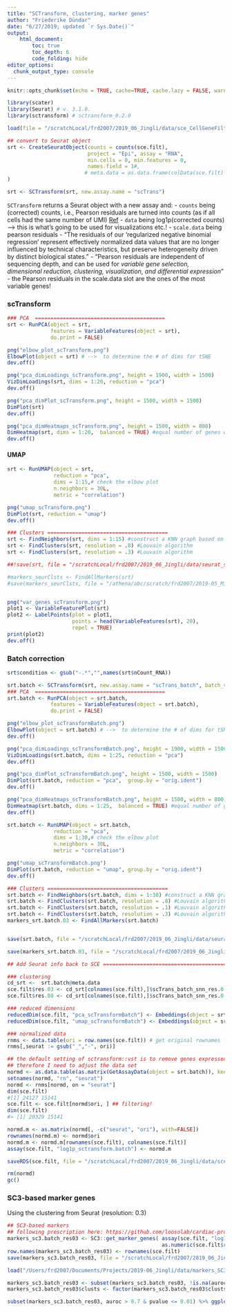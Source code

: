 ```yaml
---
title: "SCTransform, clustering, marker genes"
author: "Friederike Dündar"
date: "6/27/2019; updated `r Sys.Date()`"
output:
    html_document:
        toc: true
        toc_depth: 6
        code_folding: hide
editor_options: 
  chunk_output_type: console
---
```


```r
knitr::opts_chunk$set(echo = TRUE, cache=TRUE, cache.lazy = FALSE, warning = FALSE, eval=FALSE)
```

```r
library(scater)
library(Seurat) # v. 3.1.0.
library(sctransform) # sctransform_0.2.0

load(file = "/scratchLocal/frd2007/2019_06_Jingli/data/sce_CellGeneFilt_2019-06.rda")
```

```r
## convert to Seurat object
srt <- CreateSeuratObject(counts = counts(sce.filt), 
                          project = "Epi", assay = "RNA",
                          min.cells = 0, min.features = 0,
                          names.field = 1#, 
                         # meta.data = as.data.frame(colData(sce.filt) )
)

srt <- SCTransform(srt, new.assay.name = "scTrans")
```

`SCTransform`  returns a Seurat object with a new assay and:
 - `counts` being (corrected) counts, i.e., Pearson residuals are turned into counts (as if all cells had the same number of UMI) [Ref](https://github.com/ChristophH/sctransform/issues/17)
 - `data` being log1p(corrected counts) --> this is what's going to be used for visualizations etc.!
 - `scale.data` being pearson residuals
    - "The residuals of our 'regularized negative binomial regression' represent effectively normalized data values that are no longer influenced by technical characteristics, but preserve heterogeneity driven by distinct biological states."
    - "Pearson residuals are independent of sequencing depth, and can be used for *variable gene selection, dimensional reduction, clustering, visualization, and differential expression*"
    - the Pearson residuals in the scale.data slot are the ones of the most variable genes!

### scTransform

```r
### PCA  ==========================================
srt <- RunPCA(object = srt,
              features = VariableFeatures(object = srt),
              do.print = FALSE)

png("elbow_plot_scTransform.png")
ElbowPlot(object = srt) # -->  to determine the # of dims for tSNE
dev.off()

png("pca_dimLoadings_scTransform.png", height = 1900, width = 1500)
VizDimLoadings(srt, dims = 1:20, reduction = "pca")
dev.off()

png("pca_dimPlot_scTransform.png", height = 1500, width = 1500)
DimPlot(srt)
dev.off()

png("pca_dimHeatmaps_scTransform.png", height = 1500, width = 800)
DimHeatmap(srt, dims = 1:20,  balanced = TRUE) #equal number of genes with both + and - scores
dev.off()
```

#### UMAP

```r
srt <- RunUMAP(object = srt, 
               reduction = "pca",
               dims = 1:15,# check the elbow plot
               n.neighbors = 30L,
               metric = "correlation")

png("umap_scTransform.png")
DimPlot(srt, reduction = "umap")
dev.off()
```
```r
### Clusters =======================================
srt <- FindNeighbors(srt, dims = 1:15) #construct a KNN graph based on the euclidean distance in PCA space, and refine the edge weights between any two cells based on the shared overlap in their local neighborhoods (Jaccard similarity)
srt <- FindClusters(srt, resolution = .8) #Louvain algorithm 
srt <- FindClusters(srt, resolution = .3) #Louvain algorithm 

##!save(srt, file = "/scratchLocal/frd2007/2019_06_Jingli/data/seurat_scTransform.rda")

#markers_seurClsts <- FindAllMarkers(srt)
#save(markers_seurClsts, file = "/athena/abc/scratch/frd2007/2019-05_MikeNotaras/data/markers_seurat_scTransform_June21.rda")


png("var_genes_scTransform.png")
plot1 <- VariableFeaturePlot(srt)
plot2 <- LabelPoints(plot = plot1, 
                     points = head(VariableFeatures(srt), 20), 
                     repel = TRUE)
print(plot2)
dev.off()
```

### Batch correction

```r
srt$condition <- gsub("-.*","",names(srt$nCount_RNA))

srt.batch <- SCTransform(srt, new.assay.name = "scTrans_batch", batch_var = 'condition')
### PCA  ==========================================
srt.batch <- RunPCA(object = srt.batch,
              features = VariableFeatures(object = srt.batch),
              do.print = FALSE)

png("elbow_plot_scTransformBatch.png")
ElbowPlot(object = srt.batch) # -->  to determine the # of dims for tSNE
dev.off()

png("pca_dimLoadings_scTransformBatch.png", height = 1900, width = 1500)
VizDimLoadings(srt.batch, dims = 1:25, reduction = "pca")
dev.off()

png("pca_dimPlot_scTransformBatch.png", height = 1500, width = 1500)
DimPlot(srt.batch, reduction = "pca",  group.by = "orig.ident")
dev.off()

png("pca_dimHeatmaps_scTransformBatch.png", height = 1500, width = 800)
DimHeatmap(srt.batch, dims = 1:25,  balanced = TRUE) #equal number of genes with both + and - scores
dev.off()

srt.batch <- RunUMAP(object = srt.batch, 
               reduction = "pca",
               dims = 1:30,# check the elbow plot
               n.neighbors = 30L,
               metric = "correlation")

png("umap_scTransformBatch.png")
DimPlot(srt.batch, reduction = "umap", group.by = "orig.ident")
dev.off()

### Clusters =======================================
srt.batch <- FindNeighbors(srt.batch, dims = 1:30) #construct a KNN graph based on the euclidean distance in PCA space, and refine the edge weights between any two cells based on the shared overlap in their local neighborhoods (Jaccard similarity)
srt.batch <- FindClusters(srt.batch, resolution = .8) #Louvain algorithm 
srt.batch <- FindClusters(srt.batch, resolution = .1) #Louvain algorithm 
srt.batch <- FindClusters(srt.batch, resolution = .3) #Louvain algorithm 
markers_srt.batch.03 <- FindAllMarkers(srt.batch)


save(srt.batch, file = "/scratchLocal/frd2007/2019_06_Jingli/data/seurat_scTransformBatchCorrected.rda")

save(markers_srt.batch.03, file = "/scratchLocal/frd2007/2019_06_Jingli/data/markers_seurat_res03.rda")
```


```r
## Add Seurat info back to SCE ==========================================

### clustering
cd_srt <-  srt.batch@meta.data
sce.filt$res.03 <- cd_srt[colnames(sce.filt),]$scTrans_batch_snn_res.0.3
sce.filt$res.08 <- cd_srt[colnames(sce.filt),]$scTrans_batch_snn_res.0.8

### reduced dimensions
reducedDim(sce.filt, "pca_scTransformBatch") <- Embeddings(object = srt.batch, reduction = "pca")[colnames(sce.filt),]
reducedDim(sce.filt, "umap_scTransformBatch") <- Embeddings(object = srt.batch, reduction = "umap")[colnames(sce.filt),]

### normalized data
rnms <- data.table(ori = row.names(sce.filt)) # get original rownames -- Seurat replaces underscores with hyphens...
rnms[,seurat := gsub("_","-", ori)]

## the default setting of sctransform::vst is to remove genes expressed in fewer than 5 cells,
## therefore I need to adjust the data set
normd <- as.data.table(as.matrix(GetAssayData(object = srt.batch)), keep.rownames = TRUE) # log1p(corrected counts, i.e. Pearson residuals)
setnames(normd, "rn", "seurat")
normd <- rnms[normd, on = "seurat"]
dim(sce.filt)
#[1] 24127 15141
sce.filt <- sce.filt[normd$ori, ] ## filtering!
dim(sce.filt)
#> [1] 20329 15141

normd.m <- as.matrix(normd[, -c("seurat", "ori"), with=FALSE])
rownames(normd.m) <- normd$ori
normd.m <- normd.m[rownames(sce.filt), colnames(sce.filt)]
assay(sce.filt, "log1p_sctransform.batch") <- normd.m

saveRDS(sce.filt, file = "/scratchLocal/frd2007/2019_06_Jingli/data/sce_CellGeneFiltWithScTransformBatchCorrect_2019-06.rds")

rm(normd)
gc()

```

### SC3-based marker genes

Using the clustering from Seurat (resolution: 0.3)

```r
## SC3-based markers
## following prescription here: https://github.com/loosolab/cardiac-progenitors/blob/master/src/04_clustering.R
markers_sc3.batch_res03 <- SC3::get_marker_genes( assay(sce.filt, "log1p_sctransform.batch"),
                                                  as.numeric(sce.filt$res.03))
row.names(markers_sc3.batch_res03) <- rownames(sce.filt)
save(markers_sc3.batch_res03, file = "/scratchLocal/frd2007/2019_06_Jingli/data/markers_SC3_2019-07.rda")
```

```r
load("/Users/frd2007/Documents/Projects/2019-06_Jingli/data/markers_SC3_2019-07.rda") # markers_sc3.batch_res03

markers_sc3.batch_res03 <- subset(markers_sc3.batch_res03, !is.na(auroc))
markers_sc3.batch_res03$clusts <- factor(markers_sc3.batch_res03$clusts - 1, levels = levels(scf$res.03), ordered = TRUE)
```

```r
subset(markers_sc3.batch_res03, auroc > 0.7 & pvalue <= 0.01) %>% ggplot(., aes(x = clusts, fill = clusts)) + geom_bar() + scale_fill_manual(values = ABCutilities:::fx.get_palette_ABC("paired_pal")[1:length(unique(scf$res.03))])

```
